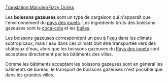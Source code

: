 [[Translation:Main/en/Fizzy Drinks]]{{en/-}}
{{fr/Cargaison|nom=Boisson gazeuse
|image=FizzyDrinks.png
|produit=[[Main/fr/Usine de boisson gazeuse|Usine de boissons gazeuses]]
|accepté=[[Main/fr/Ville|Ville]]
}}

Les '''boissons gazeuses''' sont un type de cargaison qui n'apparaît que l'environnement du [[Main/en/Climat/Fr#Pays des jouets|pays des jouets]]. Les ingrédients bruts des boissons gazeuses sont le [[Main/fr/Coca-cola|coca-cola]] et les [[Main/fr/Bulle|bulles]].

Les boissons gazeuses correspondent un peu à l'[[Main/fr/Eau|eau]] dans les climats subtropicaux, mais l'eau dans ces climats doit être transportée vers des châteaux d'eau, alors que les boissons gazeuses du [[Main/en/Climat/Fr#Pays des jouets|Pays des jouets]] sont acceptées directement par les bâtiments des villes.

Comme les bâtiments acceptant les boissons gazeuses sont en général les bâtiments de bureau, le transport de boissons gazeuses n'est possible que dans les grandes villes.